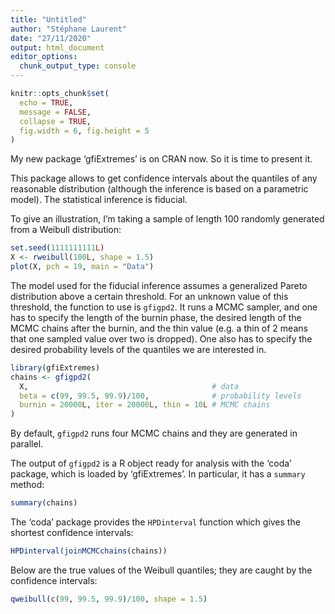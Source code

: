 ```yaml
---
title: "Untitled"
author: "Stéphane Laurent"
date: "27/11/2020"
output: html_document
editor_options: 
  chunk_output_type: console
---
```


```r
knitr::opts_chunk$set(
  echo = TRUE,
  message = FALSE,
  collapse = TRUE,
  fig.width = 6, fig.height = 5
)
```

My new package 'gfiExtremes' is on CRAN now. So it is time to present it.

This package allows to get confidence intervals about the quantiles of any 
reasonable distribution (although the inference is based on a parametric model).
The statistical inference is fiducial.

To give an illustration, I'm taking a sample of length 100 randomly generated 
from a Weibull distribution:

```r
set.seed(1111111111L)
X <- rweibull(100L, shape = 1.5)
plot(X, pch = 19, main = "Data")
```

The model used for the fiducial inference assumes a generalized Pareto 
distribution above a certain threshold. For an unknown value of this threshold, 
the function to use is `gfigpd2`. It runs a MCMC sampler, and one has to 
specify the length of the burnin phase, the desired length of the MCMC chains 
after the burnin, and the thin value (e.g. a thin of 2 means that one sampled 
value over two is dropped). One also has to specify the desired probability 
levels of the quantiles we are interested in.

```r
library(gfiExtremes)
chains <- gfigpd2(
  X,                                         # data
  beta = c(99, 99.5, 99.9)/100,              # probability levels
  burnin = 20000L, iter = 20000L, thin = 10L # MCMC chains
)
```

By default, `gfigpd2` runs four MCMC chains and they are generated in parallel.

The output of `gfigpd2` is a R object ready for analysis with the 'coda' 
package, which is loaded by 'gfiExtremes'. In particular, it has a `summary` 
method:

```r
summary(chains)
```

The 'coda' package provides the `HPDinterval` function which gives the shortest 
confidence intervals:

```r
HPDinterval(joinMCMCchains(chains))
```

Below are the true values of the Weibull quantiles; they are caught by the 
confidence intervals:

```r
qweibull(c(99, 99.5, 99.9)/100, shape = 1.5)
```

